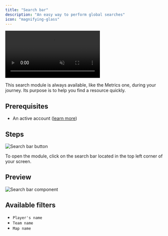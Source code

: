 ```yaml
---
title: "Search bar"
description: "An easy way to perform global searches"
icon: "magnifying-glass"
---
```


<Frame>
    <video
        autoPlay
        muted
        loop
        playsInline
        className="w-full aspect-video"
        src="./images/search-bar/presentation.mp4"
    ></video>
</Frame>

This search module is always available, like the Metrics one, during your journey.
Its purpose is to help you find a resource quickly.

## Prerequisites

- An active account ([learn more](/get-started/setup))

## Steps

<Frame>
    <img
        src="./images/search-bar/button.png"
        alt="Search bar button"
    />
</Frame>

To open the module, click on the search bar located in the top left corner of your screen.

## Preview

<Frame>
    <img
        src="./images/search-bar/component.png"
        alt="Search bar component"
    />
</Frame>

## Available filters

- `Player's name`
- `Team name`
- `Map name`
